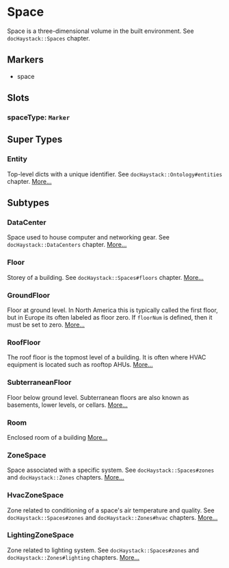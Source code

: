 # Space
Space is a three-dimensional volume in the built environment.
See `docHaystack::Spaces` chapter.
## Markers
- space

## Slots

### spaceType: `Marker`


## Super Types
### Entity
Top-level dicts with a unique identifier.
See `docHaystack::Ontology#entities` chapter. 
[More...](./Entity)


## Subtypes
### DataCenter
Space used to house computer and networking gear.
See `docHaystack::DataCenters` chapter. 
[More...](./DataCenter)
### Floor
Storey of a building.  See `docHaystack::Spaces#floors` chapter. 
[More...](./Floor)
### GroundFloor
Floor at ground level.  In North America this is typically called
the first floor, but in Europe its often labeled as floor zero.
If `floorNum` is defined, then it must be set to zero. 
[More...](./GroundFloor)
### RoofFloor
The roof floor is the topmost level of a building.  It is often
where HVAC equipment is located such as rooftop AHUs. 
[More...](./RoofFloor)
### SubterraneanFloor
Floor below ground level.  Subterranean floors are also known as
basements, lower levels, or cellars. 
[More...](./SubterraneanFloor)
### Room
Enclosed room of a building 
[More...](./Room)
### ZoneSpace
Space associated with a specific system.
See `docHaystack::Spaces#zones` and `docHaystack::Zones` chapters. 
[More...](./ZoneSpace)
### HvacZoneSpace
Zone related to conditioning of a space&#39;s air temperature and quality.
See `docHaystack::Spaces#zones` and `docHaystack::Zones#hvac` chapters. 
[More...](./HvacZoneSpace)
### LightingZoneSpace
Zone related to lighting system.
See `docHaystack::Spaces#zones` and `docHaystack::Zones#lighting` chapters. 
[More...](./LightingZoneSpace)
